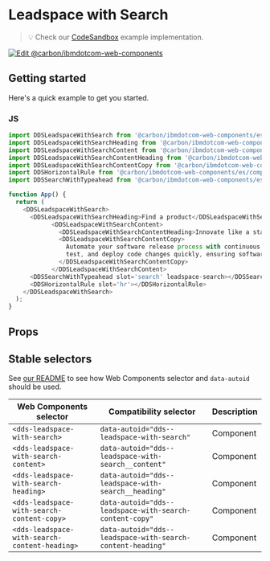 
# Leadspace with Search

> 💡 Check our
> [CodeSandbox](https://githubbox.com/carbon-design-system/carbon-for-ibm-dotcom/tree/main/packages/web-components/examples/codesandbox/components-react/leadspace-with-search)
> example implementation.

[![Edit @carbon/ibmdotcom-web-components](https://codesandbox.io/static/img/play-codesandbox.svg)](https://githubbox.com/carbon-design-system/carbon-for-ibm-dotcom/tree/main/packages/web-components/examples/codesandbox/components-react/leadspace-with-search)

## Getting started

Here's a quick example to get you started.

### JS

```javascript
import DDSLeadspaceWithSearch from '@carbon/ibmdotcom-web-components/es/components-react/leadspace-with-search/leadspace-with-search.js';
import DDSLeadspaceWithSearchHeading from '@carbon/ibmdotcom-web-components/es/components-react/leadspace-with-search/leadspace-with-search-heading';
import DDSLeadspaceWithSearchContent from '@carbon/ibmdotcom-web-components/es/components-react/leadspace-with-search/leadspace-with-search-content';
import DDSLeadspaceWithSearchContentHeading from '@carbon/ibmdotcom-web-components/es/components-react/leadspace-with-search/leadspace-with-search-content-heading';
import DDSLeadspaceWithSearchContentCopy from '@carbon/ibmdotcom-web-components/es/components-react/leadspace-with-search/leadspace-with-search-content-copy';
import DDSHorizontalRule from '@carbon/ibmdotcom-web-components/es/components-react/horizontal-rule/horizontal-rule';
import DDSSearchWithTypeahead from '@carbon/ibmdotcom-web-components/es/components-react/search-with-typeahead/search-with-typeahead';

function App() {
  return (
    <DDSLeadspaceWithSearch>
      <DDSLeadspaceWithSearchHeading>Find a product</DDSLeadspaceWithSearchHeading>
            <DDSLeadspaceWithSearchContent>
              <DDSLeadspaceWithSearchContentHeading>Innovate like a startup, scale for the enterprise</DDSLeadspaceWithSearchContentHeading>
              <DDSLeadspaceWithSearchContentCopy>
                Automate your software release process with continuous delivery (CD)—the most critical part of adopting DevOps. Build,
                test, and deploy code changes quickly, ensuring software is always ready for deployment.
              </DDSLeadspaceWithSearchContentCopy>
            </DDSLeadspaceWithSearchContent>
      <DDSSearchWithTypeahead slot='search' leadspace-search></DDSSearchWithTypeahead>
      <DDSHorizontalRule slot='hr'></DDSHorizontalRule>
    </DDSLeadspaceWithSearch>
  );
}
```

## Props

<Props of={PropTypesRef} />

## Stable selectors

See [our README](https://github.com/carbon-design-system/carbon-for-ibm-dotcom/tree/main/packages/web-components#stable-selectors-for-analytics-and-integratione2e-testing-in-web-components) to see how Web Components selector and `data-autoid` should be used.

| Web Components selector                       | Compatibility selector                                     | Description |
| --------------------------------------------- | ---------------------------------------------------------- | ----------- |
| `<dds-leadspace-with-search>`                 | `data-autoid="dds--leadspace-with-search"`                 | Component   |
| `<dds-leadspace-with-search-content>`         | `data-autoid="dds--leadspace-with-search__content"`        | Component   |
| `<dds-leadspace-with-search-heading>`         | `data-autoid="dds--leadspace-with-search__heading"`        | Component   |
| `<dds-leadspace-with-search-content-copy>`    | `data-autoid="dds--leadspace-with-search-content-copy"`    | Component   |
| `<dds-leadspace-with-search-content-heading>` | `data-autoid="dds--leadspace-with-search-content-heading"` | Component   |

<Description markdown={contributing} />
